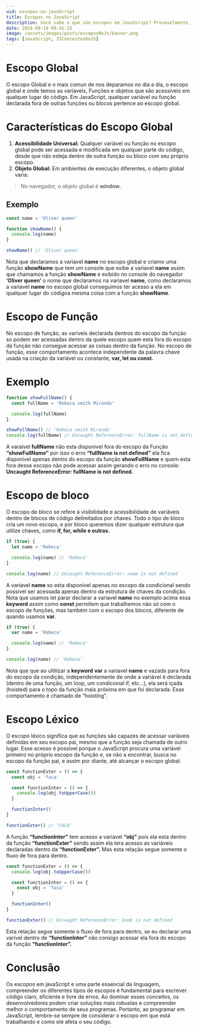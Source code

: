 ```yaml
---
uid: escopos-no-javaScript
title: Escopos no JavaScript
description: Você sabe o que são escopos em JavaScript? Provavelmente, você já se deparou com alguns deles no seu dia a dia como desenvolvedor escopos globais, de função, de bloco e léxico. O conceito de escopo é fundamental no JavaScript, e entender cada tipo é essencial para escrever um código eficiente e funcional. Estamos constantemente lidando com escopos enquanto programamos. Neste artigo, vamos explorar cada um deles em detalhes para aprimorar seu conhecimento sobre escopos no JavaScript.
date: 2024-09-10 09:41:13
image: /assets/images/posts/escoposNoJs/banner.png
tags: [JavaScript, 33ConceitosDoJS]
---
```


# Escopo Global

O escopo Global e o mais comun de nos deparamos no dia a dia, o escopo global e onde temos as variaveis, Funções e objetos que são acessiveis em qualquer lugar do código. Em JavaScript, qualquer variável ou função declarada fora de outras funções ou blocos pertence ao escopo global.

# Características do Escopo Global

1. **Acessibilidade Universal:** Qualquer variável ou função no escopo global pode ser acessada e modificada em qualquer parte do código, desde que não esteja dentro de outra função ou bloco com seu próprio escopo.
2. **Objeto Global:** Em ambientes de execução diferentes, o objeto global varia:

> No navegador, o objeto global é **window.**

## Exemplo

```javascript
const name = 'Oliver queen'

function showName() {
  console.log(name)
}

showName() // 'Oliver queen'
```

Nota que declaramos a variavel **name** no escopo global e criamo uma função **showName** que tem um console que exibe a variavel **name** assim que chamamos a função **showName** e exibido no console do navegador **‘Oliver queen’** o nome que declaramos na variavel **name**, como declaramos a variavel **name** no escopo global conseguimos ter acesso a ela em qualquer lugar do códigoa mesma coisa com a função **showName**.

# Escopo de Função

No escopo de função, as variveis declarada dentros do escopo da função so podem ser acessadas dentro da quele escopo quem esta fora do escopo da função não consegue acessar as coisas dentro da função. No escopo de função, esse comportamento acontece independente da palavra chave usada na criação da variável ou constante, **var, let ou const.**

# Exemplo

```javascript
function showFullName() {
  const fullName = 'Rebeca smith Miranda'

  console.log(fullName)
}

showFullName() // 'Rebeca smith Miranda'
console.log(fullName) // Uncaught ReferenceError: fullName is not defined
```

A varaivel **fullName** não esta disponivel fora do escopo da Função **“showFullName”** por isso o erro **“fullName is not defined”** ela fica disponivel apenas dentro do escopo da função **showFullName** e quem esta fora desse escopo não pode acessar assim gerando o erro no console: **Uncaught ReferenceError: fullName is not defined.**

# Escopo de bloco

O escopo de bloco se refere à visibilidade e acessibilidade de variáveis dentro de blocos de código delimitados por chaves. Todo o tipo de bloco cria um novo escopo, e por bloco queremos dizer qualquer estrutura que utilize chaves, como **if, for, while e outras.**

```javascript
if (true) {
  let name = 'Rebeca'

  console.log(name) // 'Rebeca'
}

console.log(name) // Uncaught ReferenceError: name is not defined
```

A variavel **name** so esta disponível apenas no escopo da condicional sendo possivel ser acessada apenas dentro da estrutura de chaves da condição. Nota que usamos let parar declarar a variavel **name** no exemplo acima essa **keyword** assim como **const** permitem que trabalhemos não só com o escopo de funções, mas também com o escopo dos blocos, diferente de quando usamos **var**.

```javascript
if (true) {
  var name = 'Rebeca'

  console.log(name) // 'Rebeca'
}

console.log(name) // 'Rebeca'
```

Nota que que ao ultilizar a **keyword** **var** a variavel **name** e vazada para fora do escopo da condição, independentemente de onde a variável é declarada (dentro de uma função, um loop, um condicional if, etc…), ela será içada (hoisted) para o topo da função mais próxima em que foi declarada. Esse comportamento é chamado de “hoisting”.

# Escopo Léxico

O escopo léxico significa que as funções são capazes de acessar variáveis definidas em seu escopo pai, mesmo que a função seja chamada de outro lugar. Esse acesso é possível porque o JavaScript procura uma variável primeiro no próprio escopo da função e, se não a encontrar, busca no escopo da função pai, e assim por diante, até alcançar o escopo global.

```javascript
const functionExter = () => {
  const obj = 'faca'

  const functionInter = () => {
    console.log(obj.toUpperCase())
  }

  functionInter()
}

functionExter() // 'FACA'
```

A função **“functionInter”** tem acesso a variavel **“obj”** pois ela esta dentro da função **“functionExter”** sendo assim ela tera acesso as variáveis declaradas dentro da **“functionExter”.** Mas esta relação segue somente o fluxo de fora para dentro.

```javascript
const functionExter = () => {
  console.log(obj.toUpperCase())

  const functionInter = () => {
    const obj = 'faca'
  }

  functionInter()
}

functionExter() // Uncaught ReferenceError: book is not defined
```

Esta relação segue somente o fluxo de fora para dentro, se eu declarar uma varivel dentro de **“functionInter”** não consigo acessar ela fora do escopo da função **“functionInter”.**

# Conclusão

Os escopos em javaScript e uma parte essencial da linguagem, compreender os diferentes tipos de escopos é fundamental para escrever código claro, eficiente e livre de erros. Ao dominar esses conceitos, os desenvolvedores podem criar soluções mais robustas e compreender melhor o comportamento de seus programas. Portanto, ao programar em JavaScript, lembre-se sempre de considerar o escopo em que está trabalhando e como ele afeta o seu código.
